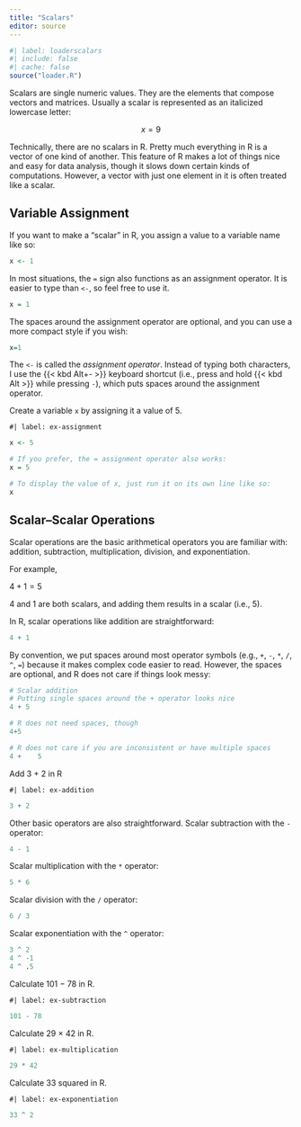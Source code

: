 ```yaml
---
title: "Scalars"
editor: source
---
```


```r
#| label: loaderscalars
#| include: false
#| cache: false
source("loader.R")
```

[Scalars]{.defword title="A **scalar** is a single value."} are single numeric values. They are the [elements]{.defword title="**Elements** are the individual numbers in a vector or matrix."} that compose vectors and matrices. Usually a scalar is represented as an italicized lowercase letter:

$$x = 9$$

Technically, there are no scalars in R. Pretty much everything in R is a vector of one kind of another. This feature of R makes a lot of things nice and easy for data analysis, though it slows down certain kinds of computations. However, a vector with just one element in it is often treated like a scalar. 

## Variable Assignment

If you want to make a "scalar" in R, you assign a value to a variable name like so:


```r
x <- 1
```

:::{.column-margin}

In most situations, the `=` sign also functions as an assignment operator. It is easier to type than `<-`, so feel free to use it. 

```r
x = 1
```

The spaces around the assignment operator are optional, and you can use a more compact style if you wish:

```r
x=1
```

:::

The `<-` is called the *assignment operator*. Instead of typing both characters, I use the {{< kbd Alt+- >}} keyboard shortcut (i.e., press and hold {{< kbd Alt >}} while pressing `-`), which puts spaces around the assignment operator.




:::{.callout-note title="You Try"}

Create a variable `x` by assigning it a value of 5.

```webr-r
#| label: ex-assignment

```


```r
x <- 5

# If you prefer, the = assignment operator also works:
x = 5

# To display the value of x, just run it on its own line like so:
x

```

:::

## Scalar--Scalar Operations

Scalar operations are the basic arithmetical operators you are familiar with: addition, subtraction, multiplication, division, and exponentiation. 

For example,

$4 + 1 = 5$

4 and 1 are both scalars, and adding them results in a scalar (i.e., 5).

In R, scalar operations like addition are straightforward:

```r
4 + 1
```

:::{.column-margin}

By convention, we put spaces around most operator symbols (e.g., `+`, `-`, `*`, `/`, `^`, `=`) because it makes complex code easier to read. However, the spaces are optional, and R does not care if things look messy:

```r
# Scalar addition
# Putting single spaces around the + operator looks nice
4 + 5

# R does not need spaces, though
4+5

# R does not care if you are inconsistent or have multiple spaces
4 +    5
```

:::

::: {.callout-note title="You Try"}

Add 3 + 2 in R

```webr-r
#| label: ex-addition

```

```r
3 + 2
```

:::


Other basic operators are also straightforward. Scalar subtraction with the `-` operator:

```r
4 - 1
```

Scalar multiplication with the `*` operator:

```r
5 * 6
```

Scalar division with the `/` operator:

```r
6 / 3
```

Scalar exponentiation with the `^` operator:

```r
3 ^ 2
4 ^ -1
4 ^ .5
```

::: {.callout-note title="You Try"}

Calculate 101 &minus; 78 in R.

```webr-r
#| label: ex-subtraction

```

```r
101 - 78
```

Calculate 29 &times; 42 in R.

```webr-r
#| label: ex-multiplication

```

```r
29 * 42
```

Calculate 33 squared in R.

```webr-r
#| label: ex-exponentiation

```

```r
33 ^ 2
```

:::
